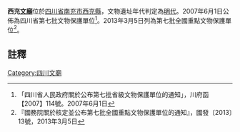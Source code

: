 {{msg:四川省文物保護單位
|名稱 = 西充[[文廟|文廟]]
|編號 = 84
|圖片 = 
|級別 = S7
|分類 = 
|時代 = [[明代|明代]]
|地点 = [[四川省|四川省]][[南充市|南充市]][[西充縣|西充縣]]
|坐標 =
|登錄 = 2007年6月1日
}}
{{msg:四川省文物保護單位
|名稱 = 西充文廟
|編號 = 1329
|圖片 = 
|級別 = 107
|分類 = 
|時代 = 明至清
|地点 = [[四川省|四川省]][[南充市|南充市]][[西充縣|西充縣]]
|坐標 =
|登錄 = 2013年3月5日
}}

'''西充[[文廟|文廟]]'''位於[[四川省|四川省]][[南充市|南充市]][[西充縣|西充縣]]，文物遺址年代判定為[[明代|明代]]。2007年6月1日公佈為四川省第七批文物保護單位<ref>「四川省人民政府關於公布第七批省級文物保護單位的通知」，川府函【2007】114號。2007年6月1日</ref>。2013年3月5日列為第七批全國重點文物保護單位<ref>『國務院關於核定並公布第七批全國重點文物保護單位的通知』，國發〔2013〕13號，2013年3月5日</ref>。
==註釋==
{{reflist}}
{{文物保護單位小作品}}
{{四川全國重點文物保護單位}}
[[Category:四川文廟|Category:四川文廟]]